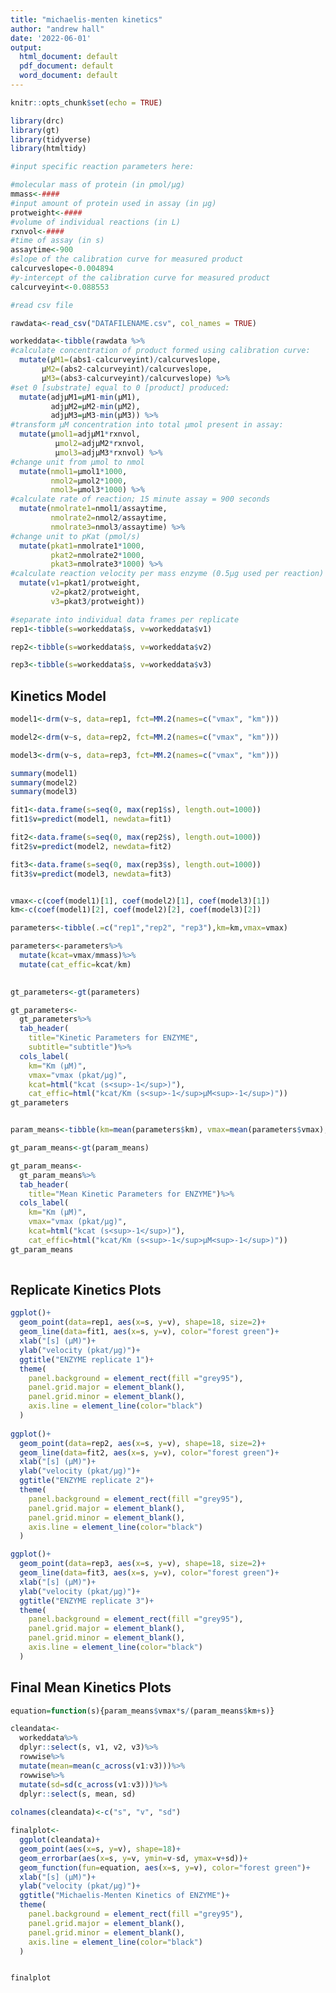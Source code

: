 ```yaml
---
title: "michaelis-menten kinetics"
author: "andrew hall"
date: '2022-06-01'
output: 
  html_document: default
  pdf_document: default
  word_document: default
---
```


```r
knitr::opts_chunk$set(echo = TRUE)

library(drc)
library(gt)
library(tidyverse)
library(htmltidy)


```

```r
#input specific reaction parameters here:

#molecular mass of protein (in pmol/µg)
mmass<-####
#input amount of protein used in assay (in µg)
protweight<-####
#volume of individual reactions (in L)
rxnvol<-####
#time of assay (in s)
assaytime<-900
#slope of the calibration curve for measured product
calcurveslope<-0.004894
#y-intercept of the calibration curve for measured product
calcurveyint<-0.088553

#read csv file

rawdata<-read_csv("DATAFILENAME.csv", col_names = TRUE)

workeddata<-tibble(rawdata %>%
#calculate concentration of product formed using calibration curve:
  mutate(µM1=(abs1-calcurveyint)/calcurveslope,
       µM2=(abs2-calcurveyint)/calcurveslope,
       µM3=(abs3-calcurveyint)/calcurveslope) %>%
#set 0 [substrate] equal to 0 [product] produced:  
  mutate(adjµM1=µM1-min(µM1),
         adjµM2=µM2-min(µM2),
         adjµM3=µM3-min(µM3)) %>%
#transform µM concentration into total µmol present in assay:   
  mutate(µmol1=adjµM1*rxnvol,
          µmol2=adjµM2*rxnvol,
          µmol3=adjµM3*rxnvol) %>%
#change unit from µmol to nmol
  mutate(nmol1=µmol1*1000,
         nmol2=µmol2*1000,
         nmol3=µmol3*1000) %>%
#calculate rate of reaction; 15 minute assay = 900 seconds
  mutate(nmolrate1=nmol1/assaytime,
         nmolrate2=nmol2/assaytime,
         nmolrate3=nmol3/assaytime) %>%
#change unit to pKat (pmol/s)
  mutate(pkat1=nmolrate1*1000,
         pkat2=nmolrate2*1000,
         pkat3=nmolrate3*1000) %>%
#calculate reaction velocity per mass enzyme (0.5µg used per reaction)
  mutate(v1=pkat1/protweight,
         v2=pkat2/protweight,
         v3=pkat3/protweight))

#separate into individual data frames per replicate
rep1<-tibble(s=workeddata$s, v=workeddata$v1)

rep2<-tibble(s=workeddata$s, v=workeddata$v2)

rep3<-tibble(s=workeddata$s, v=workeddata$v3)


```
## Kinetics Model
```r
model1<-drm(v~s, data=rep1, fct=MM.2(names=c("vmax", "km")))

model2<-drm(v~s, data=rep2, fct=MM.2(names=c("vmax", "km")))

model3<-drm(v~s, data=rep3, fct=MM.2(names=c("vmax", "km")))

summary(model1)
summary(model2)
summary(model3)

fit1<-data.frame(s=seq(0, max(rep1$s), length.out=1000))
fit1$v=predict(model1, newdata=fit1)

fit2<-data.frame(s=seq(0, max(rep2$s), length.out=1000))
fit2$v=predict(model2, newdata=fit2)

fit3<-data.frame(s=seq(0, max(rep3$s), length.out=1000))
fit3$v=predict(model3, newdata=fit3)


vmax<-c(coef(model1)[1], coef(model2)[1], coef(model3)[1])
km<-c(coef(model1)[2], coef(model2)[2], coef(model3)[2])

parameters<-tibble(.=c("rep1","rep2", "rep3"),km=km,vmax=vmax)

parameters<-parameters%>%
  mutate(kcat=vmax/mmass)%>%
  mutate(cat_effic=kcat/km)
  

gt_parameters<-gt(parameters)

gt_parameters<-
  gt_parameters%>%
  tab_header(
    title="Kinetic Parameters for ENZYME",
    subtitle="subtitle")%>%
  cols_label(
    km="Km (µM)", 
    vmax="vmax (pkat/µg)", 
    kcat=html("kcat (s<sup>-1</sup>)"), 
    cat_effic=html("kcat/Km (s<sup>-1</sup>µM<sup>-1</sup>)"))
gt_parameters


param_means<-tibble(km=mean(parameters$km), vmax=mean(parameters$vmax), kcat=mean(parameters$kcat), cat_effic=mean(parameters$cat_effic))

gt_param_means<-gt(param_means)

gt_param_means<-
  gt_param_means%>%
  tab_header(
    title="Mean Kinetic Parameters for ENZYME")%>%
  cols_label(
    km="Km (µM)",
    vmax="vmax (pkat/µg)", 
    kcat=html("kcat (s<sup>-1</sup>)"), 
    cat_effic=html("kcat/Km (s<sup>-1</sup>µM<sup>-1</sup>)"))
gt_param_means
  
```

## Replicate Kinetics Plots
```r

ggplot()+
  geom_point(data=rep1, aes(x=s, y=v), shape=18, size=2)+
  geom_line(data=fit1, aes(x=s, y=v), color="forest green")+
  xlab("[s] (µM)")+
  ylab("velocity (pkat/µg)")+
  ggtitle("ENZYME replicate 1")+
  theme(
    panel.background = element_rect(fill ="grey95"),
    panel.grid.major = element_blank(),
    panel.grid.minor = element_blank(),
    axis.line = element_line(color="black")
  )
  
ggplot()+
  geom_point(data=rep2, aes(x=s, y=v), shape=18, size=2)+
  geom_line(data=fit2, aes(x=s, y=v), color="forest green")+
  xlab("[s] (µM)")+
  ylab("velocity (pkat/µg)")+
  ggtitle("ENZYME replicate 2")+
  theme(
    panel.background = element_rect(fill ="grey95"),
    panel.grid.major = element_blank(),
    panel.grid.minor = element_blank(),
    axis.line = element_line(color="black")
  )

ggplot()+
  geom_point(data=rep3, aes(x=s, y=v), shape=18, size=2)+
  geom_line(data=fit3, aes(x=s, y=v), color="forest green")+
  xlab("[s] (µM)")+
  ylab("velocity (pkat/µg)")+
  ggtitle("ENZYME replicate 3")+
  theme(
    panel.background = element_rect(fill ="grey95"),
    panel.grid.major = element_blank(),
    panel.grid.minor = element_blank(),
    axis.line = element_line(color="black")
  )


```

## Final Mean Kinetics Plots
```r

equation=function(s){param_means$vmax*s/(param_means$km+s)}

cleandata<-
  workeddata%>%
  dplyr::select(s, v1, v2, v3)%>%
  rowwise%>%
  mutate(mean=mean(c_across(v1:v3)))%>%
  rowwise%>%
  mutate(sd=sd(c_across(v1:v3)))%>%
  dplyr::select(s, mean, sd)
  
colnames(cleandata)<-c("s", "v", "sd")

finalplot<-
  ggplot(cleandata)+
  geom_point(aes(x=s, y=v), shape=18)+
  geom_errorbar(aes(x=s, y=v, ymin=v-sd, ymax=v+sd))+
  geom_function(fun=equation, aes(x=s, y=v), color="forest green")+
  xlab("[s] (µM)")+
  ylab("velocity (pkat/µg)")+
  ggtitle("Michaelis-Menten Kinetics of ENZYME")+
  theme(
    panel.background = element_rect(fill ="grey95"),
    panel.grid.major = element_blank(),
    panel.grid.minor = element_blank(),
    axis.line = element_line(color="black")
  )


finalplot


```